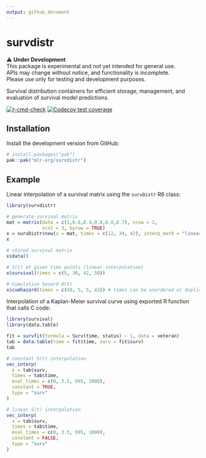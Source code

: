 ```yaml
---
output: github_document
---
```


# survdistr

⚠️ **Under Development**  
This package is experimental and not yet intended for general use.  
APIs may change without notice, and functionality is incomplete.  
Please use only for testing and development purposes.

Survival distribution containers for efficient storage, management, and evaluation of survival model predictions.

<!-- badges: start -->
[![r-cmd-check](https://github.com/mlr-org/survdistr/actions/workflows/r-cmd-check.yml/badge.svg)](https://github.com/mlr-org/mlr3survival/actions/workflows/r-cmd-check.yml)
[![Codecov test coverage](https://codecov.io/gh/mlr-org/survdistr/branch/main/graph/badge.svg)](https://app.codecov.io/gh/mlr-org/survdistr?branch=main)
<!--[![CRAN Status](https://www.r-pkg.org/badges/version-ago/survdistr)](https://cran.r-project.org/package=survdistr) -->
<!-- badges: end -->

## Installation

Install the development version from GitHub:

```r
# install.packages("pak")
pak::pak("mlr-org/survdistr")
```

## Example

Linear interpolation of a survival matrix using the `survDistr` R6 class:
```r
library(survdistr)

# generate survival matrix
mat = matrix(data = c(1,0.6,0.4,0.8,0.8,0.7), nrow = 2,
             ncol = 3, byrow = TRUE)
x = survDistr$new(x = mat, times = c(12, 34, 42), interp_meth = "linear_surv")
x

# stored survival matrix
x$data()

# S(t) at given time points (linear interpolation)
x$survival(times = c(5, 30, 42, 50))

# Cumulative hazard H(t)
x$cumhazard(times = c(50, 5, 5, 42)) # times can be unordered or duplicated
```

Interpolation of a Kaplan-Meier survival curve using exported R function that calls C code:
```r
library(survival)
library(data.table)

fit = survfit(formula = Surv(time, status) ~ 1, data = veteran)
tab = data.table(time = fit$time, surv = fit$surv)
tab

# constant S(t) interpolation
vec_interp(
  x = tab$surv, 
  times = tab$time, 
  eval_times = c(0, 3.5, 995, 1000),
  constant = TRUE,
  type = "surv"
)

# linear S(t) interpolation
vec_interp(
  x = tab$surv, 
  times = tab$time, 
  eval_times = c(0, 3.5, 995, 1000),
  constant = FALSE,
  type = "surv"
)
```

